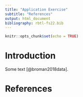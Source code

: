 ```yaml
---
title: "Application Exercise"
subtitle: "References"
output: html_document
bibliography: rbtl-fs22.bib  
---
```


```r
knitr::opts_chunk$set(echo = TRUE)
```

# Introduction

Some text [@broman2018data].

# References

